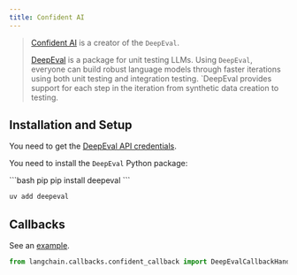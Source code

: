 ```yaml
---
title: Confident AI
---
```


>[Confident AI](https://confident-ai.com) is a creator of the `DeepEval`.
>
>[DeepEval](https://github.com/confident-ai/deepeval) is a package for unit testing LLMs.
> Using `DeepEval`, everyone can build robust language models through faster iterations
> using both unit testing and integration testing. `DeepEval provides support for each step in the iteration
> from synthetic data creation to testing.

## Installation and Setup

You need to get the [DeepEval API credentials](https://app.confident-ai.com).

You need to install the `DeepEval` Python package:

<CodeGroup>
```bash pip
pip install deepeval
```

```bash uv
uv add deepeval
```
</CodeGroup>

## Callbacks

See an [example](/oss/python/integrations/callbacks/confident).

```python
from langchain.callbacks.confident_callback import DeepEvalCallbackHandler
```
